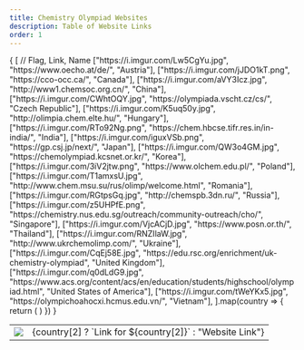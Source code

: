 ```yaml
---
title: Chemistry Olympiad Websites
description: Table of Website Links
order: 1
---
```



<table>
	{
		[
			// Flag, Link, Name
			["https://i.imgur.com/Lw5CgYu.jpg", "https://www.oecho.at/de/", "Austria"],
			["https://i.imgur.com/jJDO1kT.png", "https://cco-occ.ca/", "Canada"],
			["https://i.imgur.com/aVY3Icz.jpg", "http://www1.chemsoc.org.cn/", "China"],
			["https://i.imgur.com/CWhtOQY.jpg", "https://olympiada.vscht.cz/cs/", "Czech Republic"],
			["https://i.imgur.com/K5uq50y.jpg", "http://olimpia.chem.elte.hu/", "Hungary"],
			["https://i.imgur.com/RTo92Ng.png", "https://chem.hbcse.tifr.res.in/in-india/", "India"],
			["https://i.imgur.com/iguxVSb.png", "https://gp.csj.jp/next/", "Japan"],
			["https://i.imgur.com/QW3o4GM.jpg", "https://chemolympiad.kcsnet.or.kr/", "Korea"],
			["https://i.imgur.com/3iV2jtw.png", "https://www.olchem.edu.pl/", "Poland"],
			["https://i.imgur.com/T1amxsU.jpg", "http://www.chem.msu.su/rus/olimp/welcome.html", "Romania"],
			["https://i.imgur.com/RGtpsGq.jpg", "http://chemspb.3dn.ru/", "Russia"],
			["https://i.imgur.com/z5UHPfE.png", "https://chemistry.nus.edu.sg/outreach/community-outreach/cho/", "Singapore"],
			["https://i.imgur.com/VjcACjD.jpg", "https://www.posn.or.th/", "Thailand"],
			["https://i.imgur.com/RNZIlaW.jpg", "http://www.ukrchemolimp.com/", "Ukraine"],
			["https://i.imgur.com/CqEj58E.jpg", "https://edu.rsc.org/enrichment/uk-chemistry-olympiad", "United Kingdom"],
			["https://i.imgur.com/q0dLdG9.jpg", "https://www.acs.org/content/acs/en/education/students/highschool/olympiad.html", "United States of America"],
			["https://i.imgur.com/tWeYKx5.jpg", "https://olympichoahocxi.hcmus.edu.vn/", "Vietnam"],
		].map(country => {
			return (
				<tr>
					<td><img src={country[0]} class="h-64"/></td>
					<td><Link to={country[1]} class="text-blue-400">{country[2] ? `Link for ${country[2]}` : "Website Link"}</Link></td>
				</tr>
			)
		})
	}
</table>